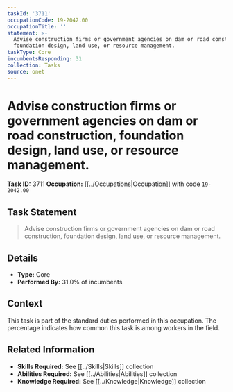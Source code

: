 ```yaml
---
taskId: '3711'
occupationCode: 19-2042.00
occupationTitle: ''
statement: >-
  Advise construction firms or government agencies on dam or road construction,
  foundation design, land use, or resource management.
taskType: Core
incumbentsResponding: 31
collection: Tasks
source: onet
---
```

# Advise construction firms or government agencies on dam or road construction, foundation design, land use, or resource management.

**Task ID:** 3711
**Occupation:** [[../Occupations|Occupation]] with code `19-2042.00`

## Task Statement

> Advise construction firms or government agencies on dam or road construction, foundation design, land use, or resource management.

## Details

- **Type:** Core
- **Performed By:** 31.0% of incumbents

## Context

This task is part of the standard duties performed in this occupation. The percentage indicates how common this task is among workers in the field.

## Related Information

- **Skills Required:** See [[../Skills|Skills]] collection
- **Abilities Required:** See [[../Abilities|Abilities]] collection
- **Knowledge Required:** See [[../Knowledge|Knowledge]] collection
